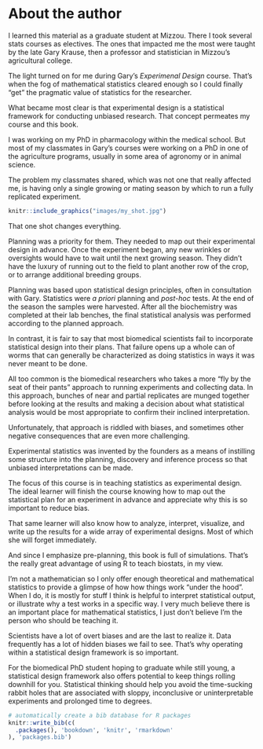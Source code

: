 # About the author {#author}

I learned this material as a graduate student at Mizzou. There I took several stats courses as electives. The ones that impacted me the most were taught by the late Gary Krause, then a professor and statistician in Mizzou's agricultural college.

The light turned on for me during Gary's *Experimenal Design* course. That's when the fog of mathematical statistics cleared enough so I could finally "get" the pragmatic value of statistics for the researcher. 

What became most clear is that experimental design is a statistical framework for conducting unbiased research. That concept permeates my course and this book.

I was working on my PhD in pharmacology within the medical school. But most of my classmates in Gary's courses were working on a PhD in one of the agriculture programs, usually in some area of agronomy or in animal science. 

The problem my classmates shared, which was not one that really affected me, is having only a single growing or mating season by which to run a fully replicated experiment.

```r
knitr::include_graphics("images/my_shot.jpg")
```

That one shot changes everything.

Planning was a priority for them. They needed to map out their experimental design in advance. Once the experiment began, any new wrinkles or oversights would have to wait until the next growing season. They didn't have the luxury of running out to the field to plant another row of the crop, or to arrange additional breeding groups. 

Planning was based upon statistical design principles, often in consultation with Gary. Statistics were *a priori* planning and *post-hoc* tests. At the end of the season the samples were harvested. After all the biochemistry was completed at their lab benches, the final statistical analysis was performed according to the planned approach.

In contrast, it is fair to say that most biomedical scientists fail to incorporate statistical design into their plans. That failure opens up a whole can of worms that can generally be characterized as doing statistics in ways it was never meant to be done.

All too common is the biomedical researchers who takes a more "fly by the seat of their pants" approach to running experiments and collecting data. In this approach, bunches of near and partial replicates are munged together before looking at the results and making a decision about what statistical analysis would be most appropriate to confirm their inclined interpretation.  

Unfortunately, that approach is riddled with biases, and sometimes other negative consequences that are even more challenging.

Experimental statistics was invented by the founders as a means of instilling some structure into the planning, discovery and inference process so that unbiased interpretations can be made.

The focus of this course is in teaching statistics as experimental design. The ideal learner will finish the course knowing how to map out the statistical plan for an experiment in advance and appreciate why this is so important to reduce bias.  

That same learner will also know how to analyze, interpret, visualize, and write up the results for a wide array of experimental designs. Most of which she will forget immediately. 

And since I emphasize pre-planning, this book is full of simulations. That's the really great advantage of using R to teach biostats, in my view.

I'm not a mathematician so I only offer enough theoretical and mathematical statistics to provide a glimpse of how how things work "under the hood". When I do, it is mostly for stuff I think is helpful to interpret statistical output, or illustrate why a test works in a specific way. I very much believe there is an important place for mathematical statistics, I just don't believe I'm the person who should be teaching it.  

Scientists have a lot of overt biases and are the last to realize it. Data frequently has a lot of hidden biases we fail to see. That's why operating within a statistical design framework is so important. 

For the biomedical PhD student hoping to graduate while still young, a statistical design framework also offers potential to keep things rolling downhill for you. Statistical thinking should help you avoid the time-sucking rabbit holes that are associated with sloppy, inconclusive or uninterpretable experiments and prolonged time to degrees. 


```r
# automatically create a bib database for R packages
knitr::write_bib(c(
  .packages(), 'bookdown', 'knitr', 'rmarkdown'
), 'packages.bib')
```

